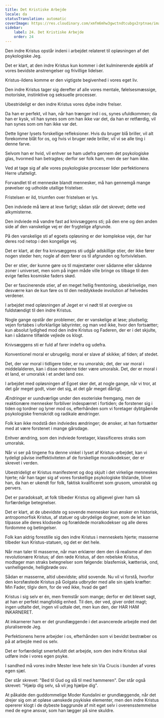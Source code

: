 ```yaml
---
title: Det Kristiske Arbejde
locale: da
statusTranslation: automatic
coverImage: https://res.cloudinary.com/xmfm6mhw3gwctndtcubgx2rptnae/image/upload/v1741354419/small_cover_la_gran_rebelion_28716e29d2.webp
sidebar:
    label: 24. Det Kristiske Arbejde
    order: 24
---
```

Den indre Kristus opstår indeni i arbejdet relateret til opløsningen af det psykologiske Jeg.

Det er klart, at den indre Kristus kun kommer i det kulminerende øjeblik af vores bevidste anstrengelser og frivillige lidelser.

Kristus-ildens komme er den vigtigste begivenhed i vores eget liv.

Den indre Kristus tager sig derefter af alle vores mentale, følelsesmæssige, motoriske, instinktive og seksuelle processer.

Ubestrideligt er den indre Kristus vores dybe indre frelser.

Da han er perfekt, vil han, når han trænger ind i os, synes ufuldkommen; da han er kysk, vil han synes som om han ikke var det, da han er retfærdig, vil han synes som om han ikke var det.

Dette ligner lysets forskellige refleksioner. Hvis du bruger blå briller, vil alt forekomme blåt for os, og hvis vi bruger røde briller, vil vi se alle ting i denne farve.

Selvom han er hvid, vil enhver se ham udefra gennem det psykologiske glas, hvormed han betragtes; derfor ser folk ham, men de ser ham ikke.

Ved at tage sig af alle vores psykologiske processer lider perfektionens Herre ufatteligt.

Forvandlet til et menneske blandt mennesker, må han gennemgå mange prøvelser og udholde utallige fristelser.

Fristelsen er ild, triumfen over fristelsen er lys.

Den indviede må lære at leve farligt; sådan står det skrevet; dette ved alkymisterne.

Den indviede må vandre fast ad knivsæggens sti; på den ene og den anden side af den vanskelige vej er der frygtelige afgrunde.

På den vanskelige sti af egoets opløsning er der komplekse veje, der har deres rod netop i den kongelige vej.

Det er klart, at der fra knivsæggens sti udgår adskillige stier, der ikke fører nogen steder hen; nogle af dem fører os til afgrunden og fortvivlelsen.

Der er stier, der kunne gøre os til majestæter over sådanne eller sådanne zoner i universet, men som på ingen måde ville bringe os tilbage til den evige fælles kosmiske faders skød.

Der er fascinerende stier, af en meget hellig fremtoning, ubeskrivelige, men desværre kan de kun føre os til den neddykkede involution af helvedes verdener.

I arbejdet med opløsningen af Jeget er vi nødt til at overgive os fuldstændigt til den indre Kristus.

Nogle gange opstår der problemer, der er vanskelige at løse; pludselig; vejen fortabes i uforklarlige labyrinter, og man ved ikke, hvor den fortsætter; kun absolut lydighed mod den indre Kristus og Faderen, der er i det skjulte, kan i sådanne tilfælde vejlede os klogt.

Knivsæggens sti er fuld af farer indefra og udefra.

Konventionel moral er ubrugelig; moral er slave af skikke; af tiden; af stedet.

Det, der var moral i tidligere tider, er nu umoralsk; det, der var moral i middelalderen, kan i disse moderne tider være umoralsk. Det, der er moral i ét land, er umoralsk i et andet land osv.

I arbejdet med opløsningen af Egoet sker det, at nogle gange, når vi tror, at det går meget godt, viser det sig, at det går meget dårligt.

Ændringer er uundværlige under den esoteriske fremgang, men de reaktionære mennesker forbliver indespærret i fortiden; de forstener sig i tiden og tordner og lyner mod os, efterhånden som vi foretager dybtgående psykologiske fremskridt og radikale ændringer.

Folk kan ikke modstå den indviedes ændringer; de ønsker, at han fortsætter med at være forstenet i mange gårsdage.

Enhver ændring, som den indviede foretager, klassificeres straks som umoralsk.

Når vi ser på tingene fra denne vinkel i lyset af Kristus-arbejdet, kan vi tydeligt påvise ineffektiviteten af de forskellige moralkodekser, der er skrevet i verden.

Ubestrideligt er Kristus manifesteret og dog skjult i det virkelige menneskes hjerte; når han tager sig af vores forskellige psykologiske tilstande, bliver han, da han er ukendt for folk, faktisk kvalificeret som grusom, umoralsk og pervers.

Det er paradoksalt, at folk tilbeder Kristus og alligevel giver ham så forfærdelige betegnelser.

Det er klart, at de ubevidste og sovende mennesker kun ønsker en historisk, antropomorfisk Kristus, af statuer og ubrydelige dogmer, som de let kan tilpasse alle deres klodsede og forældede moralkodekser og alle deres fordomme og betingelser.

Folk kan aldrig forestille sig den indre Kristus i menneskets hjerte; masserne tilbeder kun Kristus-statuen, og det er det hele.

Når man taler til masserne, når man erklærer dem den rå realisme af den revolutionære Kristus; af den røde Kristus, af den rebelske Kristus, modtager man straks betegnelser som følgende: blasfemisk, kætterisk, ond, vanhelligende, helligbrøde osv.

Sådan er masserne, altid ubevidste; altid sovende. Nu vil vi forstå, hvorfor den korsfæstede Kristus på Golgata udbryder med alle sin sjæls kræfter: Min Fader, tilgiv dem, for de ved ikke, hvad de gør!

Kristus i sig selv er én, men fremstår som mange; derfor er det blevet sagt, at han er perfekt mangfoldig enhed. Til den, der ved, giver ordet magt; ingen udtalte det, ingen vil udtale det, men kun den, der HAR HAM INKARNERET.

At inkarnerer ham er det grundlæggende i det avancerede arbejde med det pluraliserede Jeg.

Perfektionens herre arbejder i os, efterhånden som vi bevidst bestræber os på at arbejde med os selv.

Det er forfærdeligt smertefuldt det arbejde, som den indre Kristus skal udføre inde i vores egen psyke.

I sandhed må vores indre Mester leve hele sin Via Crucis i bunden af vores egen sjæl.

Der står skrevet: "Bed til Gud og slå til med hammeren". Der står også skrevet: "Hjælp dig selv, så vil jeg hjælpe dig".

At påkalde den guddommelige Moder Kundalini er grundlæggende, når det drejer sig om at opløse uønskede psykiske elementer, men den indre Kristus opererer klogt i de dybeste baggrunde af mit eget selv i overensstemmelse med de egne ansvar, som han lægger på sine skuldre.

